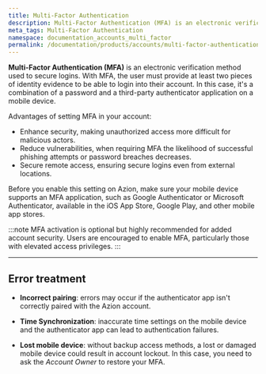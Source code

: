 ```yaml
---
title: Multi-Factor Authentication
description: Multi-Factor Authentication (MFA) is an electronic verification method used to secure logins.
meta_tags: Multi-Factor Authentication
namespace: documentation_accounts_multi_factor
permalink: /documentation/products/accounts/multi-factor-authentication/
---
```


**Multi-Factor Authentication (MFA)** is an electronic verification method used to secure logins. With MFA, the user must provide at least two pieces of identity evidence to be able to login into their account. In this case, it's a combination of a password and a third-party authenticator application on a mobile device.

Advantages of setting MFA in your account:
- Enhance security, making unauthorized access more difficult for malicious actors.
- Reduce vulnerabilities, when requiring MFA the likelihood of successful phishing attempts or password breaches decreases.
- Secure remote access, ensuring secure logins even from external locations.

Before you enable this setting on Azion, make sure your mobile device supports an MFA application, such as Google Authenticator or Microsoft Authenticator, available in the iOS App Store, Google Play, and other mobile app stores.

:::note
MFA activation is optional but highly recommended for added account security. Users are encouraged to enable MFA, particularly those with elevated access privileges.
:::

---

## Error treatment

- **Incorrect pairing**: errors may occur if the authenticator app isn't correctly paired with the Azion account.

- **Time Synchronization**: inaccurate time settings on the mobile device and the authenticator app can lead to authentication failures.

- **Lost mobile device**: without backup access methods, a lost or damaged mobile device could result in account lockout. In this case, you need to ask the *Account Owner* to restore your MFA.